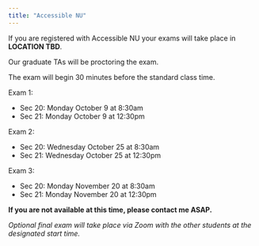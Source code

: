 ```yaml
---
title: "Accessible NU"
---
```


If you are registered with Accessible NU your exams will take place in **LOCATION TBD**.

Our graduate TAs will be proctoring the exam.

The exam will begin 30 minutes before the standard class time.

Exam 1:

-   Sec 20: Monday October 9 at 8:30am
-   Sec 21: Monday October 9 at 12:30pm

Exam 2:

-   Sec 20: Wednesday October 25 at 8:30am
-   Sec 21: Wednesday October 25 at 12:30pm

Exam 3:

-   Sec 20: Monday November 20 at 8:30am
-   Sec 21: Monday November 20 at 12:30pm

**If you are not available at this time, please contact me ASAP.**

*Optional final exam will take place via Zoom with the other students at the designated start time.*
